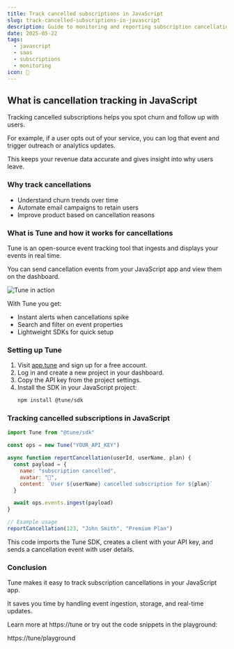 ```yaml
---
title: Track cancelled subscriptions in JavaScript
slug: track-cancelled-subscriptions-in-javascript
description: Guide to monitoring and reporting subscription cancellations in your JavaScript app using Tune for timely alerts and analytics.
date: 2025-05-22
tags:
  - javascript
  - saas
  - subscriptions
  - monitoring
icon: 🚫
---
```


## What is cancellation tracking in JavaScript

Tracking cancelled subscriptions helps you spot churn and follow up with users.

For example, if a user opts out of your service, you can log that event and trigger outreach or analytics updates.

This keeps your revenue data accurate and gives insight into why users leave.

### Why track cancellations

- Understand churn trends over time
- Automate email campaigns to retain users
- Improve product based on cancellation reasons


### What is Tune and how it works for cancellations

Tune is an open-source event tracking tool that ingests and displays your events in real time.

You can send cancellation events from your JavaScript app and view them on the dashboard.

<img src="https://tune/images/misc/ops-usage2.jpg" alt="Tune in action" />

With Tune you get:

- Instant alerts when cancellations spike
- Search and filter on event properties
- Lightweight SDKs for quick setup


### Setting up Tune

1. Visit [app.tune](https://app.tune) and sign up for a free account.
2. Log in and create a new project in your dashboard.
3. Copy the API key from the project settings.
4. Install the SDK in your JavaScript project:
   ```bash
   npm install @tune/sdk
   ```


### Tracking cancelled subscriptions in JavaScript

```javascript
import Tune from "@tune/sdk"

const ops = new Tune("YOUR_API_KEY")

async function reportCancellation(userId, userName, plan) {
  const payload = {
    name: "subscription cancelled",
    avatar: "🚫",
    content: `User ${userName} cancelled subscription for ${plan}`
  }

  await ops.events.ingest(payload)
}

// Example usage
reportCancellation(123, "John Smith", "Premium Plan")
```

This code imports the Tune SDK, creates a client with your API key, and sends a cancellation event with user details.


### Conclusion

Tune makes it easy to track subscription cancellations in your JavaScript app.

It saves you time by handling event ingestion, storage, and real-time updates.

Learn more at https://tune or try out the code snippets in the playground:

https://tune/playground
